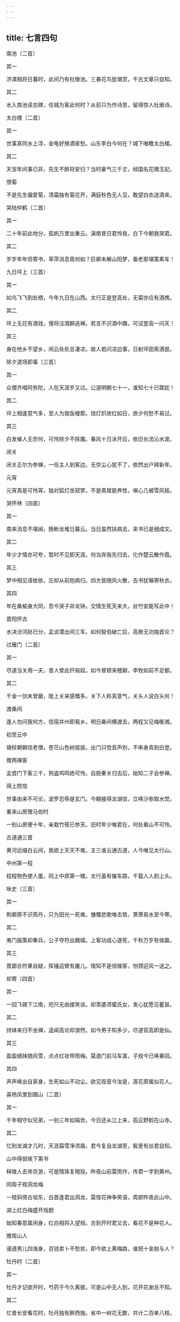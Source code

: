 ```yaml
---
---
---
```

title: 七言四句
---

南池〔二首〕

其一

济漯相将日暮时，此间乃有杜陵池。三春花鸟犹堪赏，千古文章只自知。

其二

水入南池读古碑，任城为客此何时？从前只为作诗苦，留得惊人杜甫诗。

太白楼〔二首〕

其一

世事真同水上浮，金龟好换酒家愁。山东李白今何在？城下唯瞻太白楼。

其二

天宝年间事已非，先生不醉将安归？当时豪气三千丈，倾国名花赠玉妃。

恨菊

不是先生偏爱菊，清霜独有菊花开，满庭秋色无人见，敢望白衣送酒来。

哭陆仲鹤〔二首〕

其一

二十年前此地分，孤帆万里出重云。滇南昔日君怜我，白下今朝我哭君。

其二

岁岁年年但寄书，草萍消息竟何如？巨卿未解山阳梦，垂老那堪策素车！

九日坪上〔三首〕

其一

如鸟飞飞到处栖，今年九日在山西。太行正是登高处，无菊亦应有酒携。

其二

坪上无花有酒钱，慢将沽酒醉逃禅。若言不识酒中趣，可试登高一问天！

其三

身在他乡不望乡，闲云处处总凄凉。故人若问凉边事，日射坪田索酒尝。

除夕道场即事〔三首〕

其一

众僧齐唱阿弥陀，人在天涯岁又过。公道明朝七十一，谁知七十已蹉跎！

其二

坪上相逢意气多，至人为我饭楼那。烧灯炽炭红如日，旅夕何愁不易过。

其三

白发催人无奈何，可怜除夕不除魔。春风十日冰开后，依旧长流沁水波。

闭关

闭关正尔为参禅，一任主人到客边。无奈尘心犹不了，依然出户拜新年。

元宵

元宵真是可怜宵，独对狐灯坐寂寥。不是斋居能养性，嗔心几被雪风摇。

哭怀林〔四首〕

其一

南来消息不堪闻，肠断龙堆日暮云。当日虽然扶病去，来书已是细成文。

其二

年少才情亦可夸，暂时不见即天涯。何当弃我先归去，化作楚云散作霞。

其三

梦中相见语依依，忘却从前抱病归。四大皆随风火散，去书犹嘱寄秋衣。

其四

年在桑榆身大同，吾今哭子非龙钟。交情生死天来大，丝竹安能写此中！

晋阳怀古

水决汾河赵已分，孟谈潜出间三军。如何智伯破亡后，高赦无功独首论？

过雁门〔二首〕

其一

尽道当关用一夫，昔人曾此扞匈奴。如今冒顿来稽颡，李牧如前不足都。

其二

千金一剑未曾磨，陡上关来感慨多。关下人称真意气，关头人说白头何！

渡桑间

逢人勿问我何方，信宿并州即我乡。明日桑间横渡去，两程又见梅衡湘。

初至云中

锡杖朝朝信老僧，苍茫山色树层层。出门只觉音声别，不审身真到白登。

赠两禅客

孟尝门下客三千，狗盗鸡鸣绝可怜。自脱秦关归去后，始知二子会参禅。

得上院信

世事由来不可论，波罗忍辱是玄门。今朝接得龙湖信，立唤沙弥取水焚。

重来山房赠马伯时

一别山房便十年，亲栽竹筱已参天。旧时年少唯君在，何处看山不可怜。

古道通三晋

黄河远缀白云间，我欲上天天不难。主三谁云通古道，人今唯见太行山。

中州第一程

程程物色使人羞，同上中原第一楼。太行虽有摧车路，千载人人到上头。

咏史〔三首〕

其一

荆卿原不识燕丹，只为田光一死难。慷慨悲歌唯击筑，萧萧易水至今寒。

其二

夷门画策却秦兵，公子夺符出魏城。上客功成心遂死，千秋万岁有侯嬴。

其三

晋鄙合符果自疑，挥锤运臂有屠儿。情知不是信陵客，刎颈迎风一送之。

却寄〔四首〕

其一

一回飞锡下江南，咫尺无由接笑谈。却羡婆须蜜氏女，发心犹愿见瞿昙。

其二

持钵来归不坐禅，遥闻高论却潸然。如今男子知多少，尽道官高即是仙。

其三

盈盈细抹随风雪，点点红妆带雨梅。莫道门前马车富，子规今已唤春回。

其四

声声唤出自家身，生死如山不动尘。欲见观音今汝是，莲花原属似花人。

喜杨凤里到摄山〔二首〕

其一

千年相守似兄弟，一别三年如隔世。今日还从江上来，孤云野鹤在山寺。

其二

忆别龙湖才几时，天涯霜雪净须眉。君今复自龙湖至，鬓里有丝君自知。

山中得弱侯下第书

秣陵人去帝京游，可是隋珠复暗投。昨夜山前雷雨作，传君一字到黄州。

同周子观洞龙梅

一枝斜倚古垣东，白首逢君出洞龙，莫怪花神争笑语，周郎昨夜此山中。

湖上红白梅盛开戏题

始知春意属闲身，红白相将入望频。古到开时君又去，看花不是种花人。

赠周山人

谩道男儿四海身，百钱卖卜不愁贫。即今欲上黄梅路，谁把十金抛与人？

牡丹时〔二首〕

其一

牡丹才记欲开时，芍药于今久离披。可是山中无人到，花开花谢总不知。

其二

忆昔长安看花时，牡丹独有醉西施。省中一树花无数，共计二百单八枝。